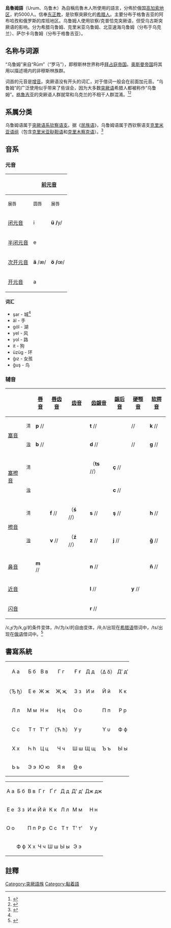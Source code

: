 {{Infobox language
|name=烏魯姆語<br>Urum
|nativename={{lang|ru|Урум}}
|pronunciation={{IPA|uˈrum|}}
|states=[[乌克兰|乌克兰]]、[[格鲁吉亚|格鲁吉亚]] 
|speakers=19.3万
|date=2000
|ref=e16
|familycolor=Altaic
|fam1=[[突厥语族|突厥语族]]
|fam2=[[欽察語支|欽察語支]]
|fam3=西欽察–[[烏古斯語支|烏古斯語支]]
|script=[[西里尔字母|西里尔字母]]、[[希腊字母|希腊字母]]
|iso3=uum
|notice=IPA}}

'''烏魯姆語'''（Urum、乌鲁木）為自稱烏魯木人所使用的語言，分佈於俄国[[高加索地区|高加索地区]]，約5000人。信奉[[东正教|东正教]]，是钦察突厥化的[[希腊人|希腊人]]。主要分布于格鲁吉亚的阿布哈孜和俄罗斯的库班地区。乌鲁姆人使用钦察/克普恰克突厥语，但受乌古斯突厥语的影响。分为希腊乌鲁姆、克里米亚乌鲁姆、北亚速海乌鲁姆（分布于乌克兰）、萨尔卡乌鲁姆（分布于格鲁吉亚）。

==名称与词源==
“乌鲁姆”来自“Rûm”（“罗马”），即穆斯林世界称呼[[拜占庭帝国|拜占庭帝国]]。[[奥斯曼帝国|奥斯曼帝国]]将其用以描述境内的非穆斯林族群。

词首的元音是[[增音|增音]]。突厥语没有{{IPA|/ɾ/}}开头的词汇，对于借词一般会在前面加元音。“乌鲁姆”的广泛使用似乎带来了些误会，因为大多数[[突厥语系|突厥语]]希腊人都被称作“乌鲁姆”。[[格鲁吉亚|格鲁吉亚]]的突厥语人群就常和乌克兰的不相干人群混淆。<ref>{{cite web|url=http://www.publish.diaspora.ru/magazin/articles/russia026_1.shtml|script-title=ru:Понтийские греки|last=Казаков|first=Алексей|date=December 2000|language=ru|url-status=dead|archive-url=https://web.archive.org/web/20080127062418/http://www.publish.diaspora.ru/magazin/articles/russia026_1.shtml|archive-date=2008-01-27}}</ref><ref>{{cite web
| url = http://www.ethnologue.com/show_language.asp?code=uum
| title = Ethnologue Report for Urum
| editor-last = Gordon
| editor-first = Raymond G.
| year = 2005
| format = 
| work = Ethnologue: Languages of the World
| publisher = SIL International
| access-date = 2021-05-21
| archive-date = 2012-09-24
| archive-url = https://web.archive.org/web/20120924061431/http://www.ethnologue.com/show_language.asp?code=uum
| dead-url = no
}}</ref>

==系属分类==
乌鲁姆语属于[[突厥语系|突厥语系]][[钦察语支|钦察语支]]。据《[[民族语|民族语]]》，乌鲁姆语属于西钦察语支[[克里米亚语组|克里米亚语组]]（包含[[克里米亚鞑靼语|克里米亚鞑靼语]]和[[克里木察克语|克里木察克语]]）。<ref>{{Cite web|title=Glottolog 4.3 - Urum|url=https://glottolog.org/resource/languoid/id/urum1249|access-date=2021-05-03|website=glottolog.org|archive-date=2020-12-04|archive-url=https://web.archive.org/web/20201204120635/https://glottolog.org/resource/languoid/id/urum1249|dead-url=no}}</ref>

==音系==
{{main|烏魯姆語音系}}

===元音===
{| class="wikitable" style="text-align:center"
! rowspan="2" |
! colspan="2" |[[前元音|前元音]]
! colspan="2" |[[后元音|后元音]]
|-
!<small>展唇</small>
!<small>圆唇</small>
!<small>展唇</small>
!<small>圆唇</small>
|-
![[闭元音|闭元音]]
|i
|'''ü /'''y/
|'''ı''' /ɯ/
|u
|-
![[半闭元音|半闭元音]]
|e
|
|
|o
|-
![[次开元音|次开元音]]
|'''ä''' /æ/
|'''ö /'''œ/
|
|
|-
![[开元音|开元音]]
|a
|
|
|
|}

====词汇====

* şar - 城<ref name=":0" />
* äl - 手 
* göl - 湖
* yel - 风
* yol - 路
* it - 狗
*üzüg - 环
*ğız - 女孩
*ğuş - 鸟

===辅音===
{| class="wikitable" style="text-align: center;"
|-
! colspan="2"|  
![[唇音|唇音]]
![[唇齿音|唇齿音]]
! [[齿音|齿音]]
! [[齿龈音|齿龈音]]
! [[龈后音|龈后音]]
! [[硬颚音|硬颚音]]
! [[软腭音|软腭音]]
![[声门音|声门音]]
|-
! rowspan="2"|[[塞音|塞音]]
!<small>清</small>
| style="border-right-width: 0;" |'''p''' /{{IPA|p}}/
|
| style="border-right-width: 0;" |
|'''t''' /{{IPA|t}}/
|
| style="border-right-width: 0;" |/{{IPA|c}}/ 
| style="border-right-width: 0;" |'''k''' /{{IPA|k}}/
| style="border-right-width: 0;" |   
|-
![[浊音|<small>浊</small>]]
|'''b''' /{{IPA|b}}/
|
|
|'''d''' /{{IPA|d}}/
|
|/{{IPA|ɟ}}/
|'''g''' /{{IPA|g}}/
|
|-
! rowspan="2"| [[塞擦音|塞擦音]]
!<small>清</small>
| style="border-right-width: 0;" | 
|
| style="border-right-width: 0;" | 
| style="border-right-width: 0;" |（'''ts''' /{{IPA|ts}}/） 
| style="border-right-width: 0;" |'''ç''' /{{IPA|tʃ}}/
| style="border-right-width: 0;" | 
| style="border-right-width: 0;" | 
|
|-
![[浊音|<small>浊</small>]]
|
|
|
|
|'''c''' /{{IPA|dʒ}}/
|
|
|
|-
! rowspan="2"| [[擦音|擦音]]
!<small>清</small>
| style="border-right-width: 0;" | 
|'''f''' /{{IPA|f}}/
| style="border-right-width: 0;" |（'''ś''' /{{IPA|θ}}/） 
| style="border-right-width: 0;" |'''s''' /{{IPA|s}}/
| style="border-right-width: 0;" |'''ş''' /{{IPA|ʃ}}/
|
| style="border-right-width: 0;" |'''h''' /{{IPA|x}}/
| style="border-right-width: 0;" |/{{IPA|h}}/
|-
![[浊音|<small>浊</small>]]
|
|'''v''' /{{IPA|v}}/
|（'''ź''' /{{IPA|ð}}/） 
|'''z''' /{{IPA|z}}/
|'''j''' /{{IPA|ʒ}}/
|
|'''ğ''' /{{IPA|ɣ}}/
|
|-
! colspan="2"| [[鼻音|鼻音]]
| style="border-right-width: 0;" |'''m''' /{{IPA|m}}/
|
| style="border-right-width: 0;" |
| style="border-right-width: 0;" |'''n''' /{{IPA|n}}/
| style="border-right-width: 0;" | 
|
| style="border-right-width: 0;" |'''ñ''' /{{IPA|ŋ}}/
|
|-
! colspan="2"|[[近音|近音]]
| style="border-right-width: 0;" | 
|
| style="border-right-width: 0;" | 
|'''l''' /{{IPA|l}}/
|
| style="border-right-width: 0;" |'''y''' /{{IPA|j}}/
| style="border-right-width: 0;" | 
|
|-
! colspan="2"|[[闪音|闪音]]
| style="border-right-width: 0;" | 
|
| style="border-right-width: 0;" | 
|'''r''' /{{IPA|ɾ}}/
|
|
| style="border-right-width: 0;" | 
|
|}

/c,ɟ/为/k,g/的条件变体，/h/为/x/的自由变体，/θ,ð/出现在[[希腊语|希腊语]]借词中，/ts/出现在[[俄语|俄语]]借词中。<ref name=":0">{{Cite journal|last=Stavros|first=Skopeteas|date=2016|title=The Caucasian Urums and the Urum language/Kafkasya Urumları ve Urum Dili|url=https://pub.uni-bielefeld.de/publication/2900617|journal=Handbook of Endangered Turkic Languages|access-date=2021-05-21|archive-date=2018-07-30|archive-url=https://web.archive.org/web/20180730234759/https://pub.uni-bielefeld.de/publication/2900617|dead-url=no}}</ref>

==書寫系統==

{| style="font-family:Arial Unicode MS; font-size:1.4em; border-color:#000000; border-width:1px; border-style:solid; border-collapse:collapse; background-color:#FFFFFF"
| style="text-align:center; padding: 3px;" | А а
| style="text-align:center; padding: 3px;" | Б б
| style="text-align:center; padding: 3px;" | В в
| style="text-align:center; padding: 3px;" | Г г
| style="text-align:center; padding: 3px;" | Ғ ғ
| style="text-align:center; padding: 3px;" | Д д
| style="text-align:center; padding: 3px;" | （Δ δ）
| style="text-align:center; padding: 3px;" | Д′ д′
|-
| style="text-align:center; padding: 3px;" | （Ђ ђ）
| style="text-align:center; padding: 3px;" | Е е
| style="text-align:center; padding: 3px;" | Ж ж
| style="text-align:center; padding: 3px;" | Җ җ
| style="text-align:center; padding: 3px;" | З з
| style="text-align:center; padding: 3px;" | И и
| style="text-align:center; padding: 3px;" | Й й
| style="text-align:center; padding: 3px;" | К к
|-
| style="text-align:center; padding: 3px;" | Л л
| style="text-align:center; padding: 3px;" | М м
| style="text-align:center; padding: 3px;" | Н н
| style="text-align:center; padding: 3px;" | Ң ң
| style="text-align:center; padding: 3px;" | О о
| style="text-align:center; padding: 3px;" | {{Unicode|Ӧ ӧ}}
| style="text-align:center; padding: 3px;" | П п
| style="text-align:center; padding: 3px;" | Р р
|-
| style="text-align:center; padding: 3px;" | С с
| style="text-align:center; padding: 3px;" | Т т
| style="text-align:center; padding: 3px;" | Т′ т′
| style="text-align:center; padding: 3px;" | （Ћ ћ）
| style="text-align:center; padding: 3px;" | У у
| style="text-align:center; padding: 3px;" | {{Unicode|Ӱ ӱ}}
| style="text-align:center; padding: 3px;" | Υ υ
| style="text-align:center; padding: 3px;" | Ф ф
|-
| style="text-align:center; padding: 3px;" | Х х
| style="text-align:center; padding: 3px;" | Һ һ
| style="text-align:center; padding: 3px;" | Ц ц
| style="text-align:center; padding: 3px;" | Ч ч
| style="text-align:center; padding: 3px;" | Ш ш
| style="text-align:center; padding: 3px;" | Щ щ
| style="text-align:center; padding: 3px;" | Ъ ъ
| style="text-align:center; padding: 3px;" | Ы ы
|-
| style="text-align:center; padding: 3px;" | Ь ь 
| style="text-align:center; padding: 3px;" | Э э
| style="text-align:center; padding: 3px;" | Ю ю
| style="text-align:center; padding: 3px;" | Я я
| style="text-align:center; padding: 3px;" | [[Ѳ|Ѳ]] ѳ
|
|
|
|}

 
{| style="font-family:Arial Unicode MS; font-size:1.4em; border-color:#000000; border-width:1px; border-style:solid; border-collapse:collapse; background-color:#FFFFFF"
| style="text-align:center; padding: 3px;" | А а
| style="text-align:center; padding: 3px;" | Б б
| style="text-align:center; padding: 3px;" | В в
| style="text-align:center; padding: 3px;" | Г г
| style="text-align:center; padding: 3px;" | Ґ ґ
| style="text-align:center; padding: 3px;" | Д д
| style="text-align:center; padding: 3px;" | Д' д'
| style="text-align:center; padding: 3px;" | Дж дж
|-
| style="text-align:center; padding: 3px;" | Е е
| style="text-align:center; padding: 3px;" | З з
| style="text-align:center; padding: 3px;" | И и
| style="text-align:center; padding: 3px;" | Й й
| style="text-align:center; padding: 3px;" | К к
| style="text-align:center; padding: 3px;" | Л л
| style="text-align:center; padding: 3px;" | М м
| style="text-align:center; padding: 3px;" | Н н
|-
| style="text-align:center; padding: 3px;" | О о
| style="text-align:center; padding: 3px;" | {{Unicode|Ӧ ӧ}}
| style="text-align:center; padding: 3px;" | П п
| style="text-align:center; padding: 3px;" | Р р
| style="text-align:center; padding: 3px;" | С с
| style="text-align:center; padding: 3px;" | Т т
| style="text-align:center; padding: 3px;" | Т' т'
| style="text-align:center; padding: 3px;" | У у
|-
| style="text-align:center; padding: 3px;" | {{Unicode|Ӱ ӱ}}
| style="text-align:center; padding: 3px;" | Ф ф
| style="text-align:center; padding: 3px;" | Х х
| style="text-align:center; padding: 3px;" | Ч ч
| style="text-align:center; padding: 3px;" | Ш ш
| style="text-align:center; padding: 3px;" | Ы ы
| style="text-align:center; padding: 3px;" | Э э
|
|
|}

==註釋==
{{reflist}}

{{Turkic languages}}

[[Category:突厥語族|Category:突厥語族]]
[[Category:黏着語|Category:黏着語]]